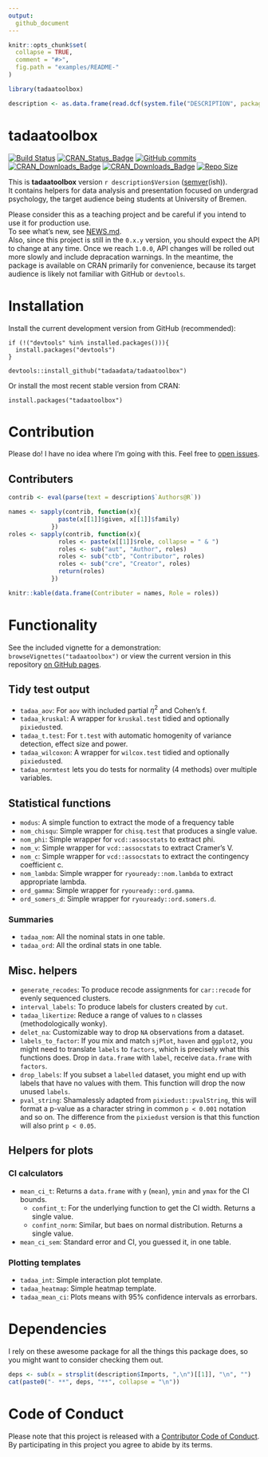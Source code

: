 ```yaml
---
output:
  github_document
---
```


<!-- README.md is generated from README.Rmd. Please edit that file -->

```r
knitr::opts_chunk$set(
  collapse = TRUE,
  comment = "#>",
  fig.path = "examples/README-"
)

library(tadaatoolbox)

description <- as.data.frame(read.dcf(system.file("DESCRIPTION", package = "tadaatoolbox")), stringsAsFactors = F)

```

# tadaatoolbox   

[![Build Status](https://travis-ci.org/tadaadata/tadaatoolbox.svg)](https://travis-ci.org/tadaadata/tadaatoolbox)
[![CRAN_Status_Badge](https://www.r-pkg.org/badges/version/tadaatoolbox)](https://cran.r-project.org/package=tadaatoolbox)
[![GitHub commits](https://img.shields.io/github/commits-since/tadaadata/tadaatoolbox/0.10.0.svg?maxAge=2592000)]()
[![CRAN_Downloads_Badge](https://cranlogs.r-pkg.org/badges/grand-total/tadaatoolbox)](https://cran.r-project.org/package=tadaatoolbox)
[![CRAN_Downloads_Badge](https://cranlogs.r-pkg.org/badges/tadaatoolbox)](https://cran.r-project.org/package=tadaatoolbox)
[![Repo Size](https://reposs.herokuapp.com/?path=tadaadata/tadaatoolbox)](https://github.com/rexfinn/reposs)

This is **tadaatoolbox** version ``r description$Version`` ([semver](https://semver.org/)(ish)).<br />
It contains helpers for data analysis and presentation focused on undergrad psychology, the target audience being students at University of Bremen. 

Please consider this as a teaching project and be careful if you intend to use it for production use.<br />
To see what's new, see [NEWS.md](https://github.com/tadaadata/tadaatoolbox/blob/master/NEWS.md).  
Also, since this project is still in the `0.x.y` version, you should expect the API to change at any time. Once we reach `1.0.0`, API changes will be rolled out more slowly and include depracation warnings. In the meantime, the package is available on CRAN primarily for convenience, because its target audience is likely not familiar with GitHub or `devtools`.

# Installation

Install the current development version from GitHub (recommended):

```
if (!("devtools" %in% installed.packages())){
  install.packages("devtools")
}

devtools::install_github("tadaadata/tadaatoolbox")
```

Or install the most recent stable version from CRAN:

```
install.packages("tadaatoolbox")
```

# Contribution

Please do! I have no idea where I'm going with this. Feel free to [open issues](https://github.com/tadaadata/tadaatoolbox/issues).

## Contributers

```r
contrib <- eval(parse(text = description$`Authors@R`))

names <- sapply(contrib, function(x){
              paste(x[[1]]$given, x[[1]]$family)
            }) 
roles <- sapply(contrib, function(x){
              roles <- paste(x[[1]]$role, collapse = " & ")
              roles <- sub("aut", "Author", roles)
              roles <- sub("ctb", "Contributor", roles)
              roles <- sub("cre", "Creator", roles)
              return(roles)
            }) 

knitr::kable(data.frame(Contributer = names, Role = roles))
```


# Functionality

See the included vignette for a demonstration: `browseVignettes("tadaatoolbox")` or view the current 
version in this repository [on GitHub pages](https://tadaadata.github.io/tadaatoolbox/).

## Tidy test output

* `tadaa_aov`: For `aov` with included partial $\eta^2$ and Cohen's f.
* `tadaa_kruskal`: A wrapper for `kruskal.test` tidied and optionally `pixiedust`ed.
* `tadaa_t.test`: For `t.test` with automatic homogenity of variance detection, effect size and power.
* `tadaa_wilcoxon`: A wrapper for `wilcox.test` tidied and optionally `pixiedust`ed.
* `tadaa_normtest` lets you do tests for normality (4 methods) over multiple variables.

## Statistical functions

* `modus`: A simple function to extract the mode of a frequency table
* `nom_chisqu`: Simple wrapper for `chisq.test` that produces a single value.
* `nom_phi`: Simple wrapper for `vcd::assocstats` to extract phi.
* `nom_v`: Simple wrapper for `vcd::assocstats` to extract Cramer's V.
* `nom_c`: Simple wrapper for `vcd::assocstats` to extract the contingency coefficient c.
* `nom_lambda`: Simple wrapper for `ryouready::nom.lambda` to extract appropriate lambda.
* `ord_gamma`: Simple wrapper for `ryouready::ord.gamma`.
* `ord_somers_d`: Simple wrapper for `ryouready::ord.somers.d`.

### Summaries

* `tadaa_nom`: All the nominal stats in one table.
* `tadaa_ord`: All the ordinal stats in one table.

## Misc. helpers

* `generate_recodes`: To produce recode assignments for `car::recode` for evenly sequenced clusters.
* `interval_labels`: To produce labels for clusters created by `cut`.
* `tadaa_likertize`: Reduce a range of values to `n` classes (methodologically wonky).
* `delet_na`: Customizable way to drop `NA` observations from a dataset.
* `labels_to_factor`: If you mix and match `sjPlot`, `haven` and `ggplot2`, you might need to translate `labels` to `factors`, which is precisely what this functions does. Drop in `data.frame` with `label`, receive `data.frame` with `factors`.
* `drop_labels`: If you subset a `labelled` dataset, you might end up with labels that have no values with them. This function will drop the now unused `labels`.
* `pval_string`: Shamalessly adapted from `pixiedust::pvalString`, this will format a p-value as a character string in common `p < 0.001` notation and so on. The difference from the `pixiedust` version is that this function will also print `p < 0.05`.

## Helpers for plots

### CI calculators

* `mean_ci_t`: Returns a `data.frame` with `y` (`mean`), `ymin` and `ymax` for the CI bounds.
    * `confint_t`: For the underlying function to get the CI width. Returns a single value.
    * `confint_norm`: Similar, but baes on normal distribution. Returns a single value.
* `mean_ci_sem`: Standard error and CI, you guessed it, in one table.

### Plotting templates

* `tadaa_int`: Simple interaction plot template.
* `tadaa_heatmap`: Simple heatmap template.
* `tadaa_mean_ci`: Plots means with 95% confidence intervals as errorbars.

# Dependencies

I rely on these awesome package for all the things this package does, so you might want to consider checking them out.

```r
deps <- sub(x = strsplit(description$Imports, ",\n")[[1]], "\n", "")
cat(paste0("- **", deps, "**", collapse = "\n"))
```

# Code of Conduct

Please note that this project is released with a [Contributor Code of Conduct](CONDUCT.md). By participating in this project you agree to abide by its terms.
